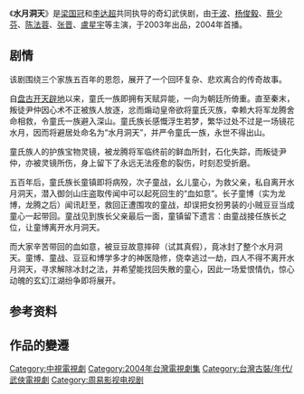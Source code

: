 {{multiple issues|
{{copyedit|time=2014-02-14T09:34:45+00:00}}
{{lead section|time=2014-02-14T09:34:45+00:00}}
{{review|time=2014-02-14T09:34:45+00:00}}
}}

{{电视节目信息框
| 名稱 = 水月洞天
| 别名 = 
| 分類 = 古装言情
| 原作 = 
| 圖片 = 
| 图说 = 
| 編劇 = 
| 导演 =  
| 演出 =  
| 監製 = 
| 片頭曲 = 
| 作曲 =  
| 作詞 =  
| 演唱 =  
| 片尾曲 = 
| 作曲2 =  
| 作詞2 =  
| 演唱2 =  
| 国家 =  {{CHNML}}
| 语言 = [[普通話|普通話]]
| 字幕 = 中文
| num_episodes = 
| 监制 =  
| 出品人 =  
| 制作人 =  
| 拍摄地 = 
| 时长 = 48分鐘
| 制作公司 =  [[海南周易|海南周易]]
| channel = 杭州电视台一套
| picture_format = 
| first_run    = {{CHNML}}
| first_aired ={{start date|2004|2|5}}<ref>[http://ent.sina.com.cn/v/2004-02-02/1037289248.html 《水月洞天》杭城宣传“真性情”郑佩佩成焦点]2004年02月02日10:37 青年时报</ref>
| last_aired = 
| channel_1  = [[中國電視公司|中國電視公司]]
| first_run_1    = {{TW}}
| first_aired_1    = {{start date|2004|7|19}}<ref>[三台八點檔重新洗牌 「水月洞天」飆上第一] 2004-07-28 21:44／記者林佳宏／台北報導</ref>
| last_aired_1   = {{start date|2004|8|9}}
| 先於 = [[灵镜传奇|灵镜传奇]]
| imdb_id =
| website =
| 相關 = 
| 中國大陸名稱 = 
| 台灣名稱 = 

  }}

《'''水月洞天'''》是[[梁国冠|梁国冠]]和[[李达超|李达超]]共同执导的奇幻武侠剧，由[[于波|于波]]、[[杨俊毅|杨俊毅]]、[[蔡少芬|蔡少芬]]、[[陈法蓉|陈法蓉]]、[[张晋|张晋]]、[[盧星宇|盧星宇]]等主演，于2003年出品，2004年首播。

== 剧情 ==
该剧围绕三个家族五百年的恩怨，展开了一个回环复杂、悲欢离合的传奇故事。

自[[盘古|盘古]][[开天辟地|开天辟地]]以来，童氏一族即拥有天赋异能，一向为朝廷所倚重。直至秦末，叛徒尹仲因心术不正被族人放逐，忿而煽动皇帝欲将童氏灭族，幸赖大将军龙腾舍命相救，令童氏一族避入深山。童氏族长感慨浮生若梦，繁华过处不过是一场镜花水月，因而将避居处命名为“水月洞天”，并严令童氏一族，永世不得出山。

童氏族人的护族宝物灵镜，被龙腾将军临终前的鲜血所封，石化失踪，而叛徒尹仲，亦被灵镜所伤，身上留下了永远无法痊愈的裂伤，时刻忍受折磨。

五百年后，童氏族长童镇即将病殁，次子童战，幺儿童心，为救父亲，私自离开水月洞天，潜入御剑山庄盗取传闻中可以起死回生的“血如意”。长子童博（实为龙博，龙腾之后）闻讯赶至，救回正遭围攻的童战，却误把女扮男装的小贼豆豆当成童心一起带回。童战见到族长父亲最后一面，童镇留下遗言：由童战接任族长之位，让童博离开水月洞天。

而大家辛苦带回的血如意，被豆豆故意摔碎（试其真假），竟冰封了整个水月洞天。童博、童战、豆豆和博学多才的神医隐修，侥幸逃过一劫，四人不得不离开水月洞天，寻求解除冰封之法，并希望能找回失散的童心，因此一场爱恨情仇，惊心动魄的玄幻江湖纷争即将展开。

== 参考资料 ==
{{reflist}}

== 作品的變遷 ==
{{電視節目的變遷
|電視台={{flagicon|Taiwan}} [[中視數位台|中視]]
|播放檔次=星期一~五20:00 - 21:45
|節目名稱='''水月洞天'''<br />（2004.7.19 - 2004.8.9）
|上一節目='''[[女人要有錢|女人要有錢]]'''<br />（ - 2004.7.18）
|下一節目='''[[靈鏡傳奇|靈鏡傳奇]]'''<br />（2004.8.10 - ）
}}

{{中視八點檔}}

[[Category:中視電視劇|Category:中視電視劇]]
[[Category:2004年台灣電視劇集|Category:2004年台灣電視劇集]]
[[Category:台灣古裝/年代/武俠電視劇|Category:台灣古裝/年代/武俠電視劇]]
[[Category:周易影视电视剧|Category:周易影视电视剧]]